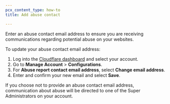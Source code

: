 ```yaml
---
pcx_content_type: how-to
title: Add abuse contact

---
```


Enter an abuse contact email address to ensure you are receiving communications regarding potential abuse on your websites.

To update your abuse contact email address:

1. Log into the [Cloudflare dashboard](https://dash.cloudflare.com) and select your account.
2. Go to **Manage Account** > **Configurations**.
3. For **Abuse report contact email address**, select **Change email address**.
4. Enter and confirm your new email and select **Save**.

If you choose not to provide an abuse contact email address, communication about abuse will be directed to one of the Super Administrators on your account.
